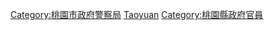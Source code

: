 [[Category:桃園市政府警察局|Category:桃園市政府警察局]]
[[Category:中華民國警察局局長|Taoyuan]]
[[Category:桃園縣政府官員|Category:桃園縣政府官員]]